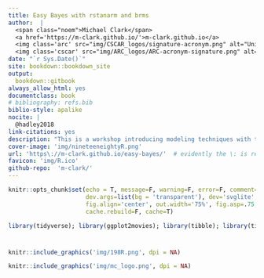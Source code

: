```yaml
---
title: Easy Bayes with rstanarm and brms
author:  |
  <span class="noem">Michael Clark</span> 
  <a href='https://m-clark.github.io/'>m-clark.github.io</a>
  <img class='arc' src="img/CSCAR_logos/signature-acronym.png" alt="University of Michigan: CSCAR">
  <img class='cscar' src="img/ARC_logos/ARC-acronym-signature.png" alt="University of Michigan: Advanced Research Computing"> 
date: "`r Sys.Date()`"
site: bookdown::bookdown_site
output:
  bookdown::gitbook
always_allow_html: yes
documentclass: book
# bibliography: refs.bib
biblio-style: apalike
nocite: | 
  @hadley2018
link-citations: yes
description: "This is a workshop introducing modeling techniques with the rstanarm and brms packages."  
cover-image: 'img/nineteeneightyR.png'
url: 'https\://m-clark.github.io/easy-bayes/'  # evidently the \: is required or you'll get text in the title/toc area
favicon: 'img/R.ico'
github-repo:  'm-clark/'
---
```



```r
knitr::opts_chunk$set(echo = T, message=F, warning=F, error=F, comment=NA, R.options=list(width=220),   # code 
                      dev.args=list(bg = 'transparent'), dev='svglite',                                 # viz
                      fig.align='center', out.width='75%', fig.asp=.75,                 
                      cache.rebuild=F, cache=T)                                                         # cache
```


```r
library(tidyverse); library(ggplot2movies); library(tibble); library(tidyext)
```

# 

<!-- ##### {-} -->



```r
knitr::include_graphics('img/198R.png', dpi = NA)
```

```r
knitr::include_graphics('img/mc_logo.png', dpi = NA)
```
